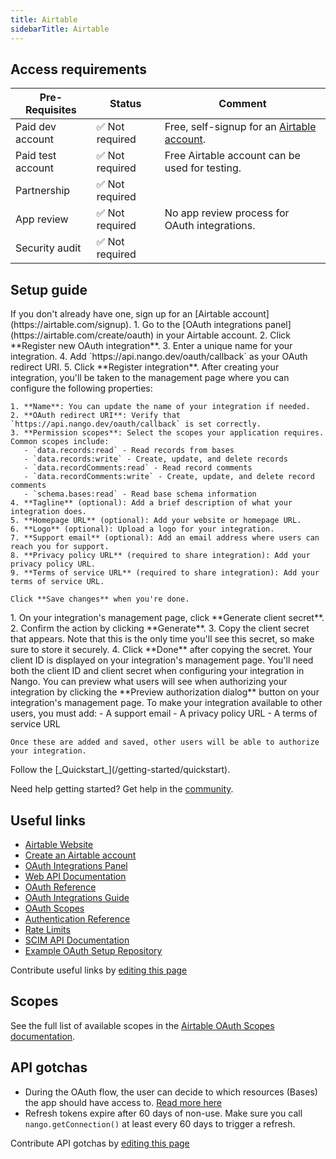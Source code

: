 ```yaml
---
title: Airtable
sidebarTitle: Airtable
---
```



<Overview />
<PreBuiltTooling />
<PreBuiltUseCases />

## Access requirements
| Pre-Requisites | Status | Comment|
| - | - | - |
| Paid dev account | ✅ Not required | Free, self-signup for an [Airtable account](https://airtable.com/signup). |
| Paid test account | ✅ Not required | Free Airtable account can be used for testing. |
| Partnership | ✅ Not required | |
| App review | ✅ Not required | No app review process for OAuth integrations. |
| Security audit | ✅ Not required | |


## Setup guide

<Steps>
  <Step title="Create an Airtable account">
    If you don't already have one, sign up for an [Airtable account](https://airtable.com/signup).
  </Step>
  <Step title="Register a new OAuth integration">
    1. Go to the [OAuth integrations panel](https://airtable.com/create/oauth) in your Airtable account.
    2. Click **Register new OAuth integration**.
    3. Enter a unique name for your integration.
    4. Add `https://api.nango.dev/oauth/callback` as your OAuth redirect URI.
    5. Click **Register integration**.
  </Step>
  <Step title="Configure your OAuth integration">
    After creating your integration, you'll be taken to the management page where you can configure the following properties:

    1. **Name**: You can update the name of your integration if needed.
    2. **OAuth redirect URI**: Verify that `https://api.nango.dev/oauth/callback` is set correctly.
    3. **Permission scopes**: Select the scopes your application requires. Common scopes include:
       - `data.records:read` - Read records from bases
       - `data.records:write` - Create, update, and delete records
       - `data.recordComments:read` - Read record comments
       - `data.recordComments:write` - Create, update, and delete record comments
       - `schema.bases:read` - Read base schema information
    4. **Tagline** (optional): Add a brief description of what your integration does.
    5. **Homepage URL** (optional): Add your website or homepage URL.
    6. **Logo** (optional): Upload a logo for your integration.
    7. **Support email** (optional): Add an email address where users can reach you for support.
    8. **Privacy policy URL** (required to share integration): Add your privacy policy URL.
    9. **Terms of service URL** (required to share integration): Add your terms of service URL.

    Click **Save changes** when you're done.
  </Step>
  <Step title="Generate a client secret">
    1. On your integration's management page, click **Generate client secret**.
    2. Confirm the action by clicking **Generate**.
    3. Copy the client secret that appears. Note that this is the only time you'll see this secret, so make sure to store it securely.
    4. Click **Done** after copying the secret.
  </Step>
  <Step title="Obtain your client ID">
    Your client ID is displayed on your integration's management page. You'll need both the client ID and client secret when configuring your integration in Nango.
  </Step>
  <Step title="Preview the user authorization dialog">
    You can preview what users will see when authorizing your integration by clicking the **Preview authorization dialog** button on your integration's management page.
  </Step>
  <Step title="Make your integration available to users">
    To make your integration available to other users, you must add:
    - A support email
    - A privacy policy URL
    - A terms of service URL

    Once these are added and saved, other users will be able to authorize your integration.
  </Step>
  <Step title="Next">
    Follow the [_Quickstart_](/getting-started/quickstart).
  </Step>
</Steps>

<Tip>Need help getting started? Get help in the [community](https://nango.dev/slack).</Tip>


## Useful links
- [Airtable Website](https://airtable.com/)
- [Create an Airtable account](https://airtable.com/signup)
- [OAuth Integrations Panel](https://airtable.com/create/oauth)
- [Web API Documentation](https://airtable.com/developers/web/api/introduction)
- [OAuth Reference](https://airtable.com/developers/web/api/oauth-reference)
- [OAuth Integrations Guide](https://airtable.com/developers/web/guides/oauth-integrations)
- [OAuth Scopes](https://airtable.com/developers/web/api/scopes)
- [Authentication Reference](https://airtable.com/developers/web/api/authentication)
- [Rate Limits](https://airtable.com/developers/web/api/rate-limits)
- [SCIM API Documentation](https://airtable.com/developers/web/api/scim-overview)
- [Example OAuth Setup Repository](https://github.com/Airtable/oauth-example)

<Note>Contribute useful links by [editing this page](https://github.com/nangohq/nango/tree/master/docs-v2/integrations/all/airtable.mdx)</Note>

## Scopes

See the full list of available scopes in the [Airtable OAuth Scopes documentation](https://airtable.com/developers/web/api/scopes).


## API gotchas

-   During the OAuth flow, the user can decide to which resources (Bases) the app should have access to. [Read more here](https://airtable.com/developers/web/api/oauth-reference#resources)
-   Refresh tokens expire after 60 days of non-use. Make sure you call `nango.getConnection()` at least every 60 days to trigger a refresh.

<Note>Contribute API gotchas by [editing this page](https://github.com/nangohq/nango/tree/master/docs-v2/integrations/all/airtable.mdx)</Note>
